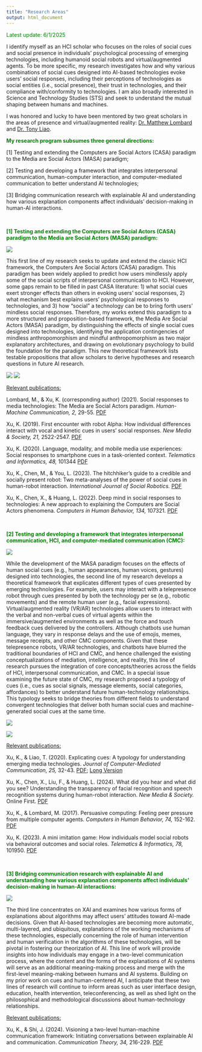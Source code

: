 ```yaml
---
title: "Research Areas"
output: html_document
---
```



<font color="green">Latest update: 6/1/2025</font>

I identify myself as an HCI scholar who focuses on the roles of social cues and social presence in individuals’ psychological processing of emerging technologies, including humanoid social robots and virtual/augmented agents. To be more specific, my research investigates how and why various combinations of social cues designed into AI-based technologies evoke users’ social responses, including their perceptions of technologies as social entities (i.e., social presence), their trust in technologies, and their compliance with/conformity to technologies. I am also broadly interested in Science and Technology Studies (STS) and seek to understand the mutual shaping between humans and machines.

I was honored and lucky to have been mentored by two great scholars in the areas of presence and virtual/augmented reality: [Dr. Matthew Lombard](https://klein.temple.edu/faculty/matthew-lombard) and [Dr. Tony Liao](https://dot.egr.uh.edu/departments/ilt/people/faculty/liao-tony). 


<font color="green">**My research program subsumes three general directions:**</font>

[1] Testing and extending the Computers are Social Actors (CASA) paradigm to the Media are Social Actors (MASA) paradigm;

[2] Testing and developing a framework that integrates interpersonal communication, human-computer interaction, and computer-mediated communication to better understand AI technologies;

[3] Bridging communication research with explainable AI and understanding how various explanation components affect individuals’ decision-making in human-AI interactions.

<br>

<font color="green">**[1] Testing and extending the Computers are Social Actors (CASA) paradigm to the Media are Social Actors (MASA) paradigm:**</font>

![](images/masa2.png)

This first line of my research seeks to update and extend the classic HCI framework, the Computers Are Social Actors (CASA) paradigm. This paradigm has been widely applied to predict how users mindlessly apply some of the social scripts of interpersonal communication to HCI. However, some gaps remain to be filled in past CASA literature: 1) what social cues exert stronger effects than others in evoking users’ social responses, 2) what mechanism best explains users’ psychological responses to technologies, and 3) how “social” a technology can be to bring forth users’ mindless social responses. Therefore, my works extend this paradigm to a more structured and proposition-based framework, the Media Are Social Actors (MASA) paradigm, by distinguishing the effects of single social cues designed into technologies, identifying the application contingencies of mindless anthropomorphism and mindful anthropomorphism as two major explanatory architectures, and drawing on evolutionary psychology to build the foundation for the paradigm. This new theoretical framework lists testable propositions that allow scholars to derive hypotheses and research questions in future AI research. 

![](images/robot.png)
![](images/multidimensional.png)

<u>Relevant publications:</u>

Lombard, M., & Xu, K. (corresponding author) (2021). Social responses to media technologies: The Media are Social Actors paradigm. *Human-Machine Communication, 2,* 29-55. [PDF](publications/Lombard & Xu 2021 Social Responses to Media Technologies in the 21st Century_ The M.pdf)

Xu, K. (2019). First encounter with robot Alpha: How individual differences interact with vocal and kinetic cues in users’ social responses. *New Media & Society, 21,* 2522-2547. [PDF](publications/Xu 2019 Robot alpha.pdf)

Xu, K. (2020). Language, modality, and mobile media use experiences: Social responses to smartphone cues in a task-oriented context. *Telematics and Informatics, 48,* 101344 [PDF](publications/Xu 2020 Mobile phone study.pdf)

Xu, K., Chen, M., & You, L. (2023). The hitchhiker's guide to a credible and socially present robot: Two meta-analyses of the power of social cues in human-robot interaction. *International Journal of Social Robotics.*  [PDF](publications/Xu et al. 2023 Meta-Analyses.pdf)


Xu, K., Chen, X., & Huang, L. (2022). Deep mind in social responses to technologies: A new approach to explaining the Computers are Social Actors phenomena. *Computers in Human Behavior, 134,* 107321. [PDF](publications/Xu et al. 2022 Deep mind in social responses.pdf)

<br>

<font color="green">**[2] Testing and developing a framework that integrates interpersonal communication, HCI, and computer-mediated communication (CMC):**</font>

![](images/JCMC.png)

While the development of the MASA paradigm focuses on the effects of human social cues (e.g., human appearances, human voices, gestures) designed into technologies, the second line of my research develops a theoretical framework that explicates different types of cues presented by emerging technologies. For example, users may interact with a telepresence robot through cues presented by both the technology per se (e.g., robotic movements) and the remote human user (e.g., facial expressions). Virtual/augmented reality (VR/AR) technologies allow users to interact with the verbal and non-verbal cues of virtual agents within the immersive/augmented environments as well as the force and touch feedback cues delivered by the controllers. Although chatbots use human language, they vary in response delays and the use of emojis, memes, message receipts, and other CMC components. Given that these telepresence robots, VR/AR technologies, and chatbots have blurred the traditional boundaries of HCI and CMC, and hence challenged the existing conceptualizations of mediation, intelligence, and reality, this line of research pursues the integration of core concepts/theories across the fields of HCI, interpersonal communication, and CMC. In a special issue examining the future state of CMC, my research proposed a typology of cues (i.e., cues as social signals, message elements, social categories, affordances) to better understand future human-technology relationships. This typology seeks to bridge theories from different fields to understand convergent technologies that deliver both human social cues and machine-generated social cues at the same time. 
 
![](images/robot transparency.png)

![](images/garbagerecycle.png)

<u>Relevant publications:</u>

Xu, K., & Liao, T. (2020). Explicating cues: A typology for understanding emerging media technologies. *Journal of Computer-Mediated Communication, 25,* 32-43. [PDF](publications/Xu & Liao Explicating Cues JCMC.pdf); [Long Version](publications/ICA paper 5.30 Kun & Tony.pdf) 

Xu, K., Chen, X., Liu, F., & Huang, L. (2024). What did you hear and what did you see? Understanding the transparency of facial recognition and speech recognition systems during human-robot interaction. *New Media & Society.* Online First. [PDF](publications/xu-et-al-2024-what-did-you-hear-and-what-did-you-see-understanding-the-transparency-of-facial-recognition-and-speech.pdf) 

Xu, K., & Lombard, M. (2017). Persuasive computing: Feeling peer pressure from multiple computer agents. *Computers in Human Behavior, 74,* 152-162. [PDF](publications/Xu_Lombard_Persuasive computing.pdf)

Xu, K. (2023). A mini imitation game: How individuals model social robots via behavioral outcomes and social roles. *Telematics & Informatics, 78,* 101950. [PDF](publications/Xu 2023 mini imitation game.pdf)

<br>

<font color="green">**[3] Bridging communication research with explainable AI and understanding how various explanation components affect individuals’ decision-making in human-AI interactions:**</font>

![](images/XAI.png) 

The third line concentrates on XAI and examines how various forms of explanations about algorithms may affect users’ attitudes toward AI-made decisions. Given that AI-based technologies are becoming more automatic, multi-layered, and ubiquitous, explanations of the working mechanisms of these technologies, especially concerning the role of human intervention and human verification in the algorithms of these technologies, will be pivotal in fostering our theorization of AI. This line of work will provide insights into how individuals may engage in a two-level communication process, where the content and the forms of the explanations of AI systems will serve as an additional meaning-making process and merge with the first-level meaning-making between humans and AI systems. Building on my prior work on cues and human-centered AI, I anticipate that these two lines of research will continue to inform areas such as user interface design, education, health intervention, teleconferencing, as well as shed light on the philosophical and methodological discussions about human-technology relationships. 


<u>Relevant publications:</u>

Xu, K., & Shi, J. (2024). Visioning a two-level human-machine communication framework: Initiating conversations between explainable AI and communication. *Communication Theory, 34,* 216-229. [PDF](publications/Xu & Shi 2024 XAI & communication.pdf)
